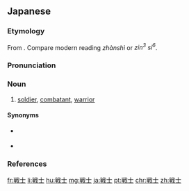 ==Japanese==
{{ja-kanjitab|せん|し|yomi=on}}

===Etymology===
From {{etyl|ltc|ja|sort=せんし}} {{m|zh|戰士|tr=}}. Compare modern {{etyl|cmn|-}} reading ''zhànshì'' or {{etyl|yue|-}} ''zin<sup>3</sup> si<sup>6</sup>''.

===Pronunciation===
{{ja-pron|yomi=kanon|せんし|acc=1|acc_ref=DJR}}

===Noun===
{{ja-noun|せんし|kyu=戰士}}

# [[soldier]], [[combatant]], [[warrior]]

====Synonyms====
* {{sense|soldier}} {{ja-r|軍人|ぐんじん}}
* {{sense|combatant}} {{ja-r|戦闘員|せんとういん}}

===References===
<references/>

[[fr:戦士]]
[[li:戦士]]
[[hu:戦士]]
[[mg:戦士]]
[[ja:戦士]]
[[pt:戦士]]
[[chr:戦士]]
[[zh:戦士]]